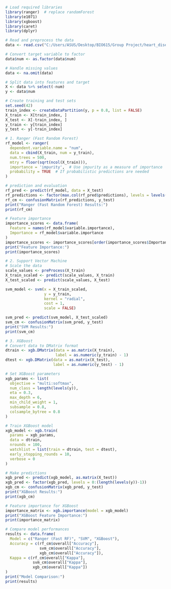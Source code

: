 ```{r}
# Load required libraries
library(ranger)  # replace randomForest
library(e1071)
library(xgboost)
library(caret)
library(dplyr)

# Read and preprocess the data
data <- read.csv("C:/Users/ASUS/Desktop/BIO615/Group Project/heart_disease.csv")

# Convert target variable to factor
data$num <- as.factor(data$num)

# Handle missing values
data <- na.omit(data)

# Split data into features and target
X <- data %>% select(-num)
y <- data$num

# Create training and test sets
set.seed(42)
train_index <- createDataPartition(y, p = 0.8, list = FALSE)
X_train <- X[train_index, ]
X_test <- X[-train_index, ]
y_train <- y[train_index]
y_test <- y[-train_index]

# 1. Ranger (Fast Random Forest)
rf_model <- ranger(
  dependent.variable.name = "num",
  data = cbind(X_train, num = y_train),
  num.trees = 500,
  mtry = floor(sqrt(ncol(X_train))),
  importance = 'impurity',  # Use impurity as a measure of importance
  probability = TRUE  # If probabilistic predictions are needed
)

# prediction and evaluation
rf_pred <- predict(rf_model, data = X_test)
rf_predictions <- factor(max.col(rf_pred$predictions), levels = levels(y_test))
rf_cm <- confusionMatrix(rf_predictions, y_test)
print("Ranger (Fast Random Forest) Results:")
print(rf_cm)

# Feature importance
importance_scores <- data.frame(
  Feature = names(rf_model$variable.importance),
  Importance = rf_model$variable.importance
)
importance_scores <- importance_scores[order(importance_scores$Importance, decreasing = TRUE), ]
print("Feature Importance:")
print(importance_scores)

# 2. Support Vector Machine
# Scale the data
scale_values <- preProcess(X_train)
X_train_scaled <- predict(scale_values, X_train)
X_test_scaled <- predict(scale_values, X_test)

svm_model <- svm(x = X_train_scaled,
                 y = y_train,
                 kernel = "radial",
                 cost = 1,
                 scale = FALSE)

svm_pred <- predict(svm_model, X_test_scaled)
svm_cm <- confusionMatrix(svm_pred, y_test)
print("SVM Results:")
print(svm_cm)

# 3. XGBoost
# Convert data to DMatrix format
dtrain <- xgb.DMatrix(data = as.matrix(X_train), 
                      label = as.numeric(y_train) - 1)
dtest <- xgb.DMatrix(data = as.matrix(X_test), 
                     label = as.numeric(y_test) - 1)

# Set XGBoost parameters
xgb_params <- list(
  objective = "multi:softmax",
  num_class = length(levels(y)),
  eta = 0.3,
  max_depth = 6,
  min_child_weight = 1,
  subsample = 0.8,
  colsample_bytree = 0.8
)

# Train XGBoost model
xgb_model <- xgb.train(
  params = xgb_params,
  data = dtrain,
  nrounds = 100,
  watchlist = list(train = dtrain, test = dtest),
  early_stopping_rounds = 10,
  verbose = 0
)

# Make predictions
xgb_pred <- predict(xgb_model, as.matrix(X_test))
xgb_pred <- factor(xgb_pred, levels = 0:(length(levels(y))-1))
xgb_cm <- confusionMatrix(xgb_pred, y_test)
print("XGBoost Results:")
print(xgb_cm)

# Feature importance for XGBoost
importance_matrix <- xgb.importance(model = xgb_model)
print("XGBoost Feature Importance:")
print(importance_matrix)

# Compare model performances
results <- data.frame(
  Model = c("Ranger (Fast RF)", "SVM", "XGBoost"),
  Accuracy = c(rf_cm$overall["Accuracy"],
               svm_cm$overall["Accuracy"],
               xgb_cm$overall["Accuracy"]),
  Kappa = c(rf_cm$overall["Kappa"],
            svm_cm$overall["Kappa"],
            xgb_cm$overall["Kappa"])
)
print("Model Comparison:")
print(results)
```